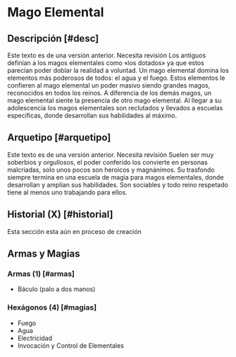 
# Mago Elemental

<Bleed>
  <Screenshot src={placeholderImage} alt="placeholder" full />
</Bleed>

## Descripción [#desc]

<Callout type="warning" emoji="🔎">
  Este texto es de una versión anterior. Necesita revisión
</Callout>
Los antiguos definían a los magos elementales como «los dotados» ya que estos parecían
poder doblar la realidad a voluntad. Un mago elemental domina los elementos más poderosos
de todos: el agua y el fuego. Estos elementos le confieren al mago elemental un poder
masivo siendo grandes magos, reconocidos en todos los reinos. A diferencia de los
demás magos, un mago elemental siente la presencia de otro mago elemental. Al llegar
a su adolescencia los magos elementales son reclutados y llevados a escuelas especificas,
donde desarrollan sus habilidades al máximo.

## Arquetipo [#arquetipo]

<Callout type="warning" emoji="🔎">
  Este texto es de una versión anterior. Necesita revisión
</Callout>
Suelen ser muy soberbios y orgullosos, el poder conferido los convierte en personas
malcriadas, solo unos pocos son heroicos y magnánimos. Su trasfondo siempre termina
en una escuela de magia para magos elementales, donde desarrollan y amplían sus habilidades.
Son sociables y todo reino respetado tiene al menos uno trabajando para ellos.

## Historial (X) [#historial]

<Callout type="error" emoji="⛔">
  Esta sección esta aún en proceso de creación
</Callout>

## Armas y Magias

### Armas (1) [#armas]

- Báculo (palo a dos manos)

### Hexágonos (4) [#magias]

- Fuego
- Agua
- Electricidad
- Invocación y Control de Elementales
